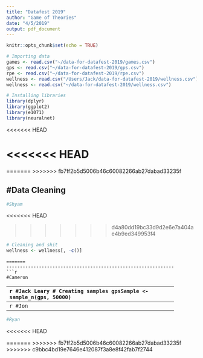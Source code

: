 ```yaml
---
title: "Datafest 2019"
author: "Game of Theories"
date: "4/5/2019"
output: pdf_document
---
```


```r
knitr::opts_chunk$set(echo = TRUE)
```

```r
# Importing data
games <- read.csv("~/data-for-datafest-2019/games.csv")
gps <- read.csv("~/data-for-datafest-2019/gps.csv")
rpe <- read.csv("~/data-for-datafest-2019/rpe.csv")
wellness <- read.csv("/Users/Jack/data-for-datafest-2019/wellness.csv")
wellness <- read.csv("~/data-for-datafest-2019/wellness.csv")
```

```r
# Installing libraries
library(dplyr)
library(ggplot2)
library(e1071)
library(neuralnet)
```
<<<<<<< HEAD
 

<<<<<<< HEAD
=======
=======
>>>>>>> fb7ff2b5d5006b46c60082266ab27dabad33235f

#Data Cleaning
--------------------------------------------------------------
```r

#Shyam
```
<<<<<<< HEAD

>>>>>>> d4a80dd19bc33d9d2e6e7a404ae4b9ed349953f4
```r
# Cleaning and shit
wellness <- wellness[, -c()]

```

```
=======
--------------------------------------------------------------
```r
#Cameron
```
--------------------------------------------------------------
```r
#Jack Leary
# Creating samples
gpsSample <- sample_n(gps, 50000)
```

```r
# Creating samples
```


--------------------------------------------------------------
```r

#Jon 
```

--------------------------------------------------------------
```r

#Ryan
```
<<<<<<< HEAD


=======
>>>>>>> fb7ff2b5d5006b46c60082266ab27dabad33235f
>>>>>>> c9bbc4bd19e7646e412087f3a8e8f42fab7f2744
